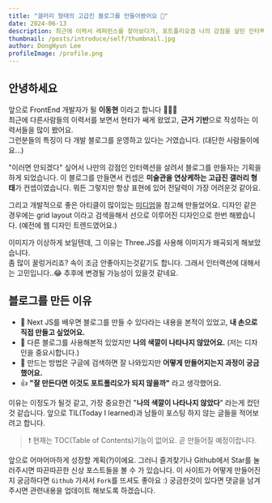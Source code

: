 ```yaml
---
title: "갤러리 형태의 고급진 블로그를 만들어봤어요 🙂"
date: 2024-06-13
description: 최근에 이력서 레퍼런스를 찾아보다가, 포트폴리오겸 나의 강점을 살린 인터랙션으로 블로그를 만들면 어떨까? 하면서 만들어봤어요. 이건 실제 서비스가 아니니 내 마음대로 해도 괜찮잖아요!?
thumbnail: /posts/introduce/self/thumbnail.jpg
author: DongHyun Lee
profileImage: /profile.png
---
```


## 안녕하세요

앞으로 FrontEnd 개발자가 될 **이동현** 이라고 합니다 👏👏👏  
최근에 다른사람들의 이력서를 보면서 현타가 쌔게 왔었고, **근거 기반**으로 작성하는 이력서들을 많이 봤어요.  
그런분들의 특징이 다 개발 블로그를 운영하고 있다는 거였습니다. (대단한 사람들이에요...)

"이러면 안되겠다" 싶어서 나만의 강점인 인터랙션을 살려서 블로그를 만들자는 기획을 하게 되었습니다. 이 블로그를 만들면서 컨셉은 **미술관을 연상케하는 고급진 갤러리 형태**가 컨셉이였습니다. 뭐든 그렇지만 항상 표현에 있어 전달력이 가장 어려운것 같아요.

그리고 개발적으로 좋은 아티클이 많이있는 [미디엄](https://medium.com/, "google link")을 참고해 만들었어요. 디자인 같은 경우에는 grid layout 이라고 검색을해서 선으로 이루어진 디자인으로 한번 해봤습니다. (예전에 웹 디자인 트렌드였어요.)

이미지가 이상하게 보일텐데, 그 이유는 Three.JS를 사용해 이미지가 왜곡되게 해보았습니다.  
좀 많이 꿀렁거리죠? 속이 조금 안좋아지는것같기도 합니다. 그래서 인터랙션에 대해서는 고민입니다..😂 추후에 변경될 가능성이 있을것 같네요.

## 블로그를 만든 이유

- 👋 Next JS를 배우면 블로그를 만들 수 있다라는 내용을 본적이 있었고, **내 손으로 직접 만들고 싶었어요.**
- 🎨 다른 블로그를 사용해본적 있었지만 **나의 색깔이 나타나지 않았어요.** (저는 디자인을 중요시합니다.)
- 🤔 만드는 방법은 구글에 검색하면 잘 나와있지만 **어떻게 만들어지는지 과정이 궁금했어요.**
- 👍 <b>"잘 만든다면 이것도 포트폴리오가 되지 않을까"</b> 라고 생각했어요.

이유는 이정도가 될것 같고, 가장 중요한건 "**나의 색깔이 나타나지 않았다**" 라는게 컸던것 같습니다.
앞으로 TIL(Today I learned)과 남들이 포스팅 하지 않는 글들을 적어보려고 합니다.

> ❗️ 현재는 TOC(Table of Contents)기능이 없어요. 곧 만들어질 예정이랍니다.

앞으로 어마어마하게 성장할 계획(?)이에요. 그러니 즐겨찾기나 Github에서 Star를 눌러주시면 따끈따끈한 신상 포스트들을 볼 수 가 있습니다. 이 사이트가 어떻게 만들어진지 궁금하다면 `Github` 가셔서 `Fork`를 뜨셔도 좋아요 :) 궁금한것이 있다면 댓글을 남겨주시면 관련내용을 업데이트 해보도록 하겠습니다.
